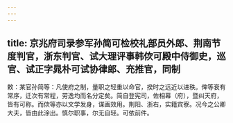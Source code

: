 ```yaml
---
---
---
```

title: 京兆府司录参军孙简可检校礼部员外郎、荆南节度判官，浙东判官、试大理评事韩佽可殿中侍御史，巡官、试正字晁朴可试协律郎、充推官，同制
---



敕：某官孙简等：凡使府之制，量职之轻重以命官，揆时之远近以进秩。俾等衰有常序，迁次有常程，劳逸均而名分定矣。简自登宪司，佐相幕（府），暨纠天府，皆有可称。而佽等亦以文学发身，谋画效用。荆阳、浙右，实籍宾寮。况今之公卿大夫，皆由此涂出。慎尔职事，尔无自轻。可依前件。